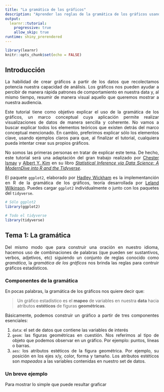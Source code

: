 ```yaml
---
title: "La gramática de los gráficos"
description: "Aprender las reglas de la gramática de los gráficos usando ggplot2"
output: 
  learnr::tutorial:
    progressive: true
    allow_skip: true
runtime: shiny_prerendered
---
```


<style>
.tutorialTitle {
text-align: left}
body {
text-align: justify}
</style>

```r
library(learnr)
knitr::opts_chunk$set(echo = FALSE)
```

## Introducción

La habilidad de crear gráficos a partir de los datos que recolectamos potencia nuestra capacidad de análisis. Los gráficos nos pueden ayudar a percibir de manera rápida patrones de comportamiento en nuestra data y, al mismo tiempo, resumir de manera visual aquello que queremos mostrar a nuestra audiencia.

Este tutorial tiene como objetivo explicar el uso de la gramática de los gráficos, un marco conceptual cuya aplicación permite realizar visualizaciones de datos de manera sencilla y coherente. No vamos a buscar explicar todos los elementos teóricos que existen detrás del marco conceptual mencionado. En cambio, preferimos explicar sólo los elementos clave, usando ejemplos claros para que, al finalizar el tutorial, cualquiera pueda intentar crear sus propios gráficos.

No somos las primeras personas en tratar de explicar este tema. De hecho, este tutorial será una adaptación del gran trabajo realizado por [Chester Ismay](https://chester.rbind.io/) y [Albert Y. Kim](https://rudeboybert.rbind.io/) en su libro [*Statistical Inference via Data Science: A ModernDive into R and the Tidyverse*](https://moderndive.com/2-viz.html).

El paquete `ggplot2`, elaborado por [Hadley Wickham](http://hadley.nz/) es la implementanción en R de la gramática de los gráficos, teoría desarrollada por [Leland Wilkinson](https://www.cs.uic.edu/~wilkinson/). Puedes cargar `ggplot2` individualmente o junto con los paquetes del `tidyverse`.

```r
# Sólo ggplot2
library(ggplot2)

# Todo el tidyverse
library(tidyverse)
```

## Tema 1: La gramática

Del mismo modo que para construir una oración en nuestro idioma, hacemos uso de combinaciones de palabras (que pueden ser sustantivos, verbos, adjetivos, etc)  siguiendo un conjunto de reglas conocido como *gramática*, la *gramática de los gráficos* nos brinda las reglas para contruir gráficos estadísticos. 

### Componentes de la gramática

En pocas palabras, la gramática de los gráficos nos quiere decir que:

> Un gráfico estadístico es el **mapeo** de variables en nuestra **data** hacia  atributos **estéticos** de figuras **geométricas**. 

Básicamente, podemos construir un gráfico a partir de tres componentes esenciales:

1. `data`: el set de datos que contiene las variables de interés
2. `geom`: las figuras geométricas en cuestión. Nos referimos al tipo de objeto que podemos observar en un gráfico. Por ejemplo: puntos, líneas o barras. 
3. `aes`: los atributos estéticos de la figura geométrica. Por ejemplo, su posición en los ejes x/y, color, forma y tamaño. Los atributos estéticos son *mapeados* a las variables contenidas en nuestro set de datos. 

### Un breve ejemplo

Para mostrar lo simple que puede resultar graficar 
